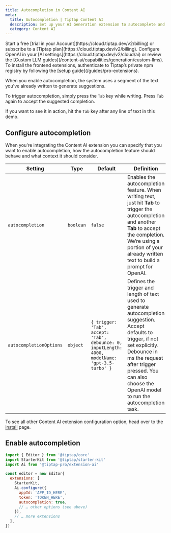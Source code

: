 ```yaml
---
title: Autocompletion in Content AI
meta:
  title: Autocompletion | Tiptap Content AI
  description: Set up your AI Generation extension to autocomplete and stream text when a user hits tab in your editor. More in the docs!
  category: Content AI
---
```



<Requirements>
    <RequirementItem label="1. Activate trial or subscribe">
        Start a free [trial in your Account](https://cloud.tiptap.dev/v2/billing) or subscribe to a [Tiptap plan](https://cloud.tiptap.dev/v2/billing).
    </RequirementItem>
    <RequirementItem label="2. Integrate an AI provider">
        Configure OpenAI in your [AI settings](https://cloud.tiptap.dev/v2/cloud/ai) or review the [Custom LLM guides](/content-ai/capabilities/generation/custom-llms).
    </RequirementItem>
    <RequirementItem label="3. Install from private registry">
        To install the frontend extensions, authenticate to Tiptap’s private npm registry by following the [setup guide](/guides/pro-extensions).
    </RequirementItem>
</Requirements>

When you enable autocompletion, the system uses a segment of the text you've already written to generate suggestions.

To trigger autocompletion, simply press the `Tab` key while writing. Press `Tab` again to accept the suggested completion.

If you want to see it in action, hit the `Tab` key after any line of text in this demo.

<CodeDemo isPro path="/Extensions/AiAutocompletion" />

## Configure autocompletion

When you're integrating the Content AI extension you can specify that you want to enable autocompletion,
how the autocompletion feature should behave and what context it should consider.

| Setting                 | Type      | Default                                                                                         | Definition                                                                                                                                                                                                                                                   |
| ----------------------- | --------- | ----------------------------------------------------------------------------------------------- | ------------------------------------------------------------------------------------------------------------------------------------------------------------------------------------------------------------------------------------------------------------ |
| `autocompletion`        | `boolean` | `false`                                                                                         | Enables the autocompletion feature. When writing text, just hit **Tab** to trigger the autocompletion and another **Tab** to accept the completion. We’re using a portion of your already written text to build a prompt for OpenAI.                         |
| `autocompletionOptions` | `object`  | `{ trigger: 'Tab', accept: 'Tab', debounce: 0, inputLength: 4000, modelName: 'gpt-3.5-turbo' }` | Defines the trigger and length of text used to generate autocompletion suggestion. Accept defaults to trigger, if not set explicitly. Debounce in ms the request after trigger pressed. You can also choose the OpenAI model to run the autocompletion task. |

To see all other Content AI extension configuration option, head over to the [install](/content-ai/capabilities/generation/install#configure-the-extension) page.

## Enable autocompletion

```js
import { Editor } from '@tiptap/core'
import StarterKit from '@tiptap/starter-kit'
import Ai from '@tiptap-pro/extension-ai'

const editor = new Editor{
  extensions: [
    StarterKit,
    Ai.configure({
      appId: 'APP_ID_HERE',
      token: 'TOKEN_HERE',
      autocompletion: true,
      // … other options (see above)
    }),
    // … more extensions
  ],
})
```
